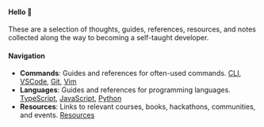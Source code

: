 #### Hello 👋

These are a selection of thoughts, guides, references, resources, and notes collected along the way to becoming a self-taught developer.

#### Navigation

- **Commands**: Guides and references for often-used commands. [CLI](./commands/cli.mdx), [VSCode](./commands/vsc.mdx), [Git](./commands/git.mdx), [Vim](./commands/vim.mdx)
- **Languages**: Guides and references for programming languages. [TypeScript](./languages/typescript/index.md), [JavaScript](./languages/javascript/index.md), [Python](./languages/python/index.md)
- **Resources**: Links to relevant courses, books, hackathons, communities, and events. [Resources](./resources/index.md)
